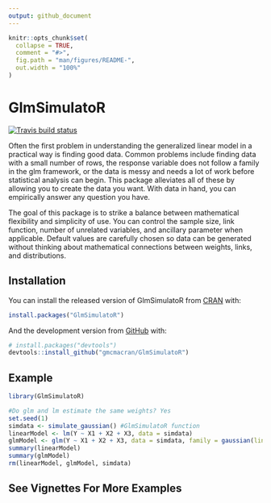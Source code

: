 ```yaml
---
output: github_document
---
```


<!-- README.md is generated from README.Rmd. Please edit that file -->

```r
knitr::opts_chunk$set(
  collapse = TRUE,
  comment = "#>",
  fig.path = "man/figures/README-",
  out.width = "100%"
)
```
# GlmSimulatoR

<!-- badges: start -->
[![Travis build status](https://travis-ci.org/gmcmacran/GlmSimulatoR?branch=master)](https://travis-ci.org/gmcmacran/GlmSimulatoR)
<!-- badges: end -->

Often the first problem in understanding the generalized linear model in a practical way is finding good data. Common problems include finding data with a small number of rows, the response variable does not follow a family in the glm framework, or the data is messy and needs a lot of work before statistical analysis can begin. This package alleviates all of these by allowing you to create the data you want. With data in hand, you can empirically answer any question you have. 

The goal of this package is to strike a balance between mathematical flexibility and simplicity of use. You can control the sample size, link function, number of unrelated variables, and ancillary parameter when applicable. Default values are carefully chosen so data can be generated without thinking about mathematical connections between weights, links, and distributions.

## Installation

You can install the released version of GlmSimulatoR from [CRAN](https://CRAN.R-project.org) with:

``` r
install.packages("GlmSimulatoR")
```

And the development version from [GitHub](https://github.com/) with:

``` r
# install.packages("devtools")
devtools::install_github("gmcmacran/GlmSimulatoR")
```
## Example

```r
library(GlmSimulatoR)

#Do glm and lm estimate the same weights? Yes
set.seed(1)
simdata <- simulate_gaussian() #GlmSimulatoR function
linearModel <- lm(Y ~ X1 + X2 + X3, data = simdata)
glmModel <- glm(Y ~ X1 + X2 + X3, data = simdata, family = gaussian(link = "identity"))
summary(linearModel)
summary(glmModel)
rm(linearModel, glmModel, simdata)
```

## See Vignettes For More Examples

